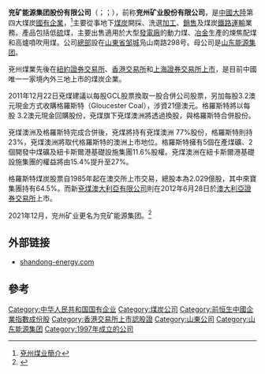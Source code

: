 {{refimprove|time=2020-01-29T02:31:48+00:00}}
{{Infobox company
| company_name = 兗矿能源集团股份有限公司
| company_logo = [[File:Yanzhoucoal.gif|File:Yanzhoucoal.gif]]
| company_type = [[國有企業|國有企業]]
| foundation = 1997年
| location =[[中國|中國]][[山東|山東]][[邹城|邹城]]凫山南路298号
| industry = [[煤炭|煤炭]]
| key_people = 李偉（董事長）
| sales = 
| profit = 
| assets = 
| market_value = 
| num_employees = 
| revenue = 
| products = [[煤炭|煤炭]]開採及生產
| parent = [[山東能源集團|山東能源集團]]
| homepage = [http://yzmy.shandong-energy.com/ yzmy.shandong-energy.com]
}}

'''兖矿能源集团股份有限公司'''（{{sehk|1171}}；{{sse|600188|name=兖矿能源}}；{{nyse|YZC}}），前称'''兖州矿业股份有限公司'''，是[[中國大陸|中國大陸]]第四大煤炭[[國有企業|國有企業]]，<ref>[http://www.aastocks.com/marketcomment/pdf/40984.pdf 兗州煤业簡介]{{dead link|date=2017年11月 |bot=InternetArchiveBot |fix-attempted=yes }}</ref>主要從事地下[[煤炭|煤炭]]開採、洗選[[加工|加工]]、[[銷售|銷售]]及煤炭[[鐵路|鐵路]][[運輸|運輸]]業務。產品包括低[[硫|硫]]煤，主要出售適用於大型[[發電廠|發電廠]]的動力煤、[[冶金|冶金]]生產的煉焦配煤和高爐噴吹用煤。公司[[總部|總部]]設在[[山東省|山東省]][[邹城|邹城]]凫山南路298号。母公司是[[山东能源集团|山东能源集团]]。

兗州煤業先後在[[紐約證券交易所|紐約證券交易所]]、[[香港交易所|香港交易所]]和[[上海證券交易所|上海證券交易所]][[上市公司|上市]]，是目前中國唯一一家境內外三地上市的煤炭企業。

2011年12月22日兗煤建議以每股GCL股票換取一股合併公司股票，另加每股3.2澳元現金方式收購格羅斯特（Gloucester Coal），涉資21億澳元。格羅斯特將以每股 3.2澳元現金回購股份，兗煤旗下兗煤澳洲將透過換股，與格羅斯特合併股份。

兗煤澳洲及格羅斯特完成合併後，兗煤將持有兗煤澳洲 77%股份，格羅斯特則持 23%，兗煤澳洲將取代格羅斯特的澳洲上市地位。格羅斯特擁有5個在產煤礦、2個開發中煤礦及紐卡斯爾港基礎設施集團11.6%股權。兗煤澳洲在紐卡斯爾港基礎設施集團的權益將由15.4%提升至27%。

格羅斯特煤炭股票自1985年起在澳交所上市交易，總股本為2.029億股，其中來寶集團持有64.5%。而新[[兗煤澳大利亞有限公司|兗煤澳大利亞有限公司]]則在2012年6月28日於[[澳大利亞證券交易所|澳大利亞證券交易所]]上市。

2021年12月，兖州矿业更名为兖矿能源集团。<ref>{{Cite news|author=黄寿赓|editor=蔡宇丹|title=“兖州煤业”更名“兖矿能源”，9日“亮相”A股|url=https://www.qlwb.com.cn/detail/18142750.html|date=2021-12-06|publisher=[[齐鲁晚报|齐鲁晚报网]]|access-date=2021-12-10|archive-date=2021-12-10|archive-url=https://web.archive.org/web/20211210073416/https://www.qlwb.com.cn/detail/18142750.html|dead-url=no}}</ref>

==外部链接==
*[http://yzmy.shandong-energy.com/ shandong-energy.com] {{Wayback|url=http://www.yanzhoucoal.com.cn/ |date=20201209153400 }}

==參考==
{{reflist}}
{{CSI-300}}
[[Category:中华人民共和国国有企业|Category:中华人民共和国国有企业]]
[[Category:煤炭公司|Category:煤炭公司]]
[[Category:前恒生中國企業指數成份股|Category:前恒生中國企業指數成份股]]
[[Category:香港交易所上市認股證|Category:香港交易所上市認股證]]
[[Category:山東公司|Category:山東公司]]
[[Category:山东能源集团|Category:山东能源集团]]
[[Category:1997年成立的公司|Category:1997年成立的公司]]